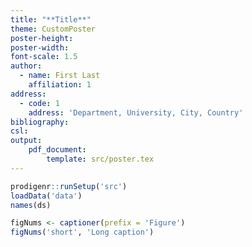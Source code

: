 ```yaml
---
title: "**Title**"
theme: CustomPoster
poster-height: 
poster-width: 
font-scale: 1.5
author: 
  - name: First Last
    affiliation: 1
address:
  - code: 1
    address: 'Department, University, City, Country'
bibliography: 
csl: 
output:
    pdf_document:
        template: src/poster.tex
---
```


```r
prodigenr::runSetup('src') 
loadData('data') 
names(ds)

figNums <- captioner(prefix = 'Figure')
figNums('short', 'Long caption')
```

<!------------------>
<!-- First column -->
\columnBegin{.29\linewidth}
\blockBegin{Background}
\blockEnd

\blockBegin{Methods:}
\blockEnd
\columnEnd

<!------------------->
<!-- Second column -->
\columnBegin{.29\linewidth}
\blockBegin{Results:}
\blockEnd
\columnEnd

<!------------------>
<!-- Third column -->
\columnBegin{0.29\linewidth}
\blockBegin{Discussion}
\blockEnd

\blockBegin{References}
\scriptsize

